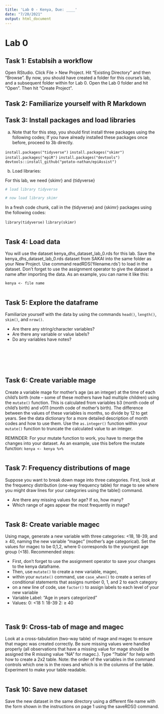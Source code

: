```yaml
---
title: 'Lab 0 - Kenya, Due: ____'
date: "7/20/2021"
output: html_document
---
```


# Lab 0 {.tabset}

## Task 1: Establsih a workflow

Open RStudio. Click File > New Project. Hit “Existing Directory” and then “Browse”. By now, you should have created a folder for this course’s lab, and a subsequent folder within for Lab 0. Open the Lab 0 folder and hit “Open”. Then hit “Create Project”.

## Task 2: Familiarize yourself with R Markdown


## Task 3: Install packages and load libraries

a. Note that for this step, you should first install three packages using the following codes; If you have already installed these packages once before, proceed to 3b directly.

`install.packages("tidyverse")`
`install.packages("skimr")`
`install.packages("epiR")`
`install.packages("devtools")`
`devtools::install_github("potato-nathan/epiAssist")`

b. Load libraries:

For this lab, we need {skimr} and {tidyverse}

```r
# load library tidyverse

# now load library skimr

```


In a fresh code chunk, call in the {tidyverse} and {skimr} packages using the following codes:

`library(tidyverse)`
`library(skimr)`

```r

```





## Task 4: Load data

You will use the dataset kenya_dhs_dataset_lab_0.rds for this lab. Save the kenya_dhs_dataset_lab_0.rds dataset from SAKAI into the same folder as your New Project.  Use command readRDS(‘filename.rds’) to load in the dataset. Don’t forget to use the assignment operator to give the dataset a name after importing the data. As an example, you can name it like this:

`kenya <- file name` 

```r

```



## Task 5: Explore the dataframe

Familiarize yourself with the data by using the commands `head()`, `length()`, `skim()`, and `nrow()`.

* Are there any string/character variables?
* Are there any variable or value labels? 
* Do any variables have notes? 

```r

```

```r

```

```r

```

```r

```


```r

```

```r

```



## Task 6: Create variable mage

Create a variable mage for mother’s age (as an integer) at the time of each child’s birth (note – some of these mothers have had multiple children) using the `mutate()` function. This is calculated from variables b3 (month code of child’s birth) and v011 (month code of mother’s birth). The difference between the values of these variables is months, so divide by 12 to get years. See the data dictionary for a more detailed description of month codes and how to use them. Use the `as.integer()` function within your `mutate()` function to truncate the calculated value to an integer.

REMINDER: For your mutate function to work, you have to merge the changes into your dataset. As an example, use this before the mutate function:
`kenya <- kenya %>%` 

```r

```

## Task 7: Frequency distributions of mage

Suppose you want to break down mage into three categories. First, look at the frequency distribution (one-way frequency table) for mage to see where you might draw lines for your categories using the table() command.

* Are there any missing values for age? If so, how many?
* Which range of ages appear the most frequently in mage?

```r

```


## Task 8: Create variable magec

Using mage, generate a new variable with three categories: <18, 18-39, and ≥ 40, naming the new variable “magec” (mother’s age categorical). Set the values for magec to be 0,1,2, where 0 corresponds to the youngest age group (<18).
Recommended steps:

* First, don't forget to use the assignment operator to save your changes to the kenya dataframe.
* Then, use `mutate()`  to create a new variable, magec, 
* within your `mutate()` command, use `case_when()` to create a series of conditional statements that assigns number 0, 1, and 2 to each category 
* on a new line of code, use `factor()` to assign labels to each level of your new variable
*	Variable Label: “Age in years categorized” 
*	Values: 0:  <18 
          1:	18-39
          2:  ≥ 40


```r

```


```r

```



## Task 9: Cross-tab of mage and magec

Look at a cross-tabulation (two-way table) of mage and magec to ensure that magec was created correctly. Be sure missing values were handled properly (all observations that have a missing value for mage should be assigned the R missing value “NA” for magec.).   Type “?table” for help with how to create a 2x2 table.  Note: the order of the variables in the command controls which one is in the rows and which is in the columns of the table. Experiment to make your table readable.

```r

```



## Task 10: Save new dataset

Save the new dataset in the same directory using a different file name with the form shown in the instructions on page 1 using the saveRDS() command.

```r

```









